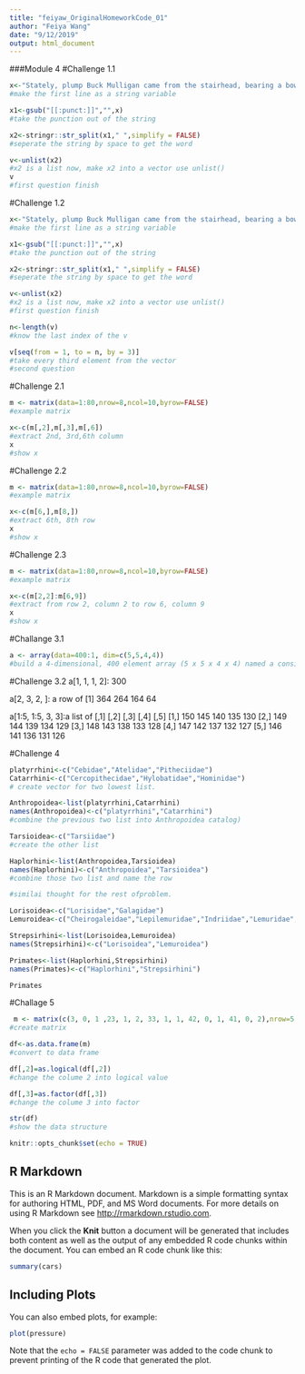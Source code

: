```yaml
---
title: "feiyaw_OriginalHomeworkCode_01"
author: "Feiya Wang"
date: "9/12/2019"
output: html_document
---
```

###Module 4
#Challenge 1.1
```r

x<-"Stately, plump Buck Mulligan came from the stairhead, bearing a bowl of lather on which a mirror and a razor lay crossed."
#make the first line as a string variable

x1<-gsub("[[:punct:]]","",x)
#take the punction out of the string

x2<-stringr::str_split(x1," ",simplify = FALSE)
#seperate the string by space to get the word

v<-unlist(x2)
#x2 is a list now, make x2 into a vector use unlist()
v
#first question finish
```
#Challenge 1.2
```r

x<-"Stately, plump Buck Mulligan came from the stairhead, bearing a bowl of lather on which a mirror and a razor lay crossed."
#make the first line as a string variable

x1<-gsub("[[:punct:]]","",x)
#take the punction out of the string

x2<-stringr::str_split(x1," ",simplify = FALSE)
#seperate the string by space to get the word

v<-unlist(x2)
#x2 is a list now, make x2 into a vector use unlist()
#first question finish

n<-length(v)
#know the last index of the v

v[seq(from = 1, to = n, by = 3)]
#take every third element from the vector
#second question

```
#Challenge 2.1
```r
m <- matrix(data=1:80,nrow=8,ncol=10,byrow=FALSE)
#example matrix

x<-c(m[,2],m[,3],m[,6])
#extract 2nd, 3rd,6th column
x
#show x

```
#Challenge 2.2
```r
m <- matrix(data=1:80,nrow=8,ncol=10,byrow=FALSE)
#example matrix

x<-c(m[6,],m[8,])
#extract 6th, 8th row
x
#show x 

```
#Challenge 2.3
```r
m <- matrix(data=1:80,nrow=8,ncol=10,byrow=FALSE)
#example matrix

x<-c(m[2,2]:m[6,9])
#extract from row 2, column 2 to row 6, column 9 
x
#show x

```
#Challange 3.1
```r
a <- array(data=400:1, dim=c(5,5,4,4))
#build a 4-dimensional, 400 element array (5 x 5 x 4 x 4) named a consisting of the numbers 400 to 1 (i.e., a descending series)

```
#Challenge 3.2
a[1, 1, 1, 2]: 300

a[2, 3, 2, ]: a row of [1] 364 264 164  64
     
a[1:5, 1:5, 3, 3]:a list of 
    [,1] [,2] [,3] [,4] [,5]
[1,]  150  145  140  135  130
[2,]  149  144  139  134  129
[3,]  148  143  138  133  128
[4,]  147  142  137  132  127
[5,]  146  141  136  131  126

#Challenge 4
```r
platyrrhini<-c("Cebidae","Atelidae","Pitheciidae")
Catarrhini<-c("Cercopithecidae","Hylobatidae","Hominidae")
# create vector for two lowest list.

Anthropoidea<-list(platyrrhini,Catarrhini)
names(Anthropoidea)<-c("platyrrhini","Catarrhini")
#combine the previous two list into Anthropoidea catalog)

Tarsioidea<-c("Tarsiidae")
#create the other list 

Haplorhini<-list(Anthropoidea,Tarsioidea)
names(Haplorhini)<-c("Anthropoidea","Tarsioidea")
#combine those two list and name the row 

#similai thought for the rest ofproblem.

Lorisoidea<-c("Lorisidae","Galagidae")
Lemuroidea<-c("Cheirogaleidae","Lepilemuridae","Indriidae","Lemuridae","Daubentoniidae")

Strepsirhini<-list(Lorisoidea,Lemuroidea)
names(Strepsirhini)<-c("Lorisoidea","Lemuroidea")

Primates<-list(Haplorhini,Strepsirhini)
names(Primates)<-c("Haplorhini","Strepsirhini")

Primates
```

#Challage 5

```r
 m <- matrix(c(3, 0, 1 ,23, 1, 2, 33, 1, 1, 42, 0, 1, 41, 0, 2),nrow=5,ncol=3,byrow=FALSE)
#create matrix

df<-as.data.frame(m)
#convert to data frame

df[,2]=as.logical(df[,2])
#change the colume 2 into logical value

df[,3]=as.factor(df[,3])
#change the colume 3 into factor

str(df)
#show the data structure 

```




```r
knitr::opts_chunk$set(echo = TRUE)
```

## R Markdown

This is an R Markdown document. Markdown is a simple formatting syntax for authoring HTML, PDF, and MS Word documents. For more details on using R Markdown see <http://rmarkdown.rstudio.com>.

When you click the **Knit** button a document will be generated that includes both content as well as the output of any embedded R code chunks within the document. You can embed an R code chunk like this:

```r
summary(cars)
```

## Including Plots

You can also embed plots, for example:

```r
plot(pressure)
```

Note that the `echo = FALSE` parameter was added to the code chunk to prevent printing of the R code that generated the plot.
